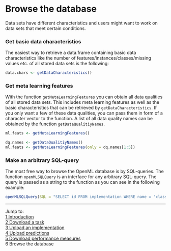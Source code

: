Browse the database
===================

Data sets have different characteristics and users might want to work on data sets that meet certain conditions. 

### Get basic data characteristics

The easiest way to retrieve a data.frame containing basic data characteristics like the number of features/instances/classes/missing values etc. of all stored data sets is the following:

```r
data.chars <- getDataCharacteristics()
```

### Get meta learning features
With the function `getMetaLearningFeatures` you can obtain all data qualities of all stored data sets. This includes meta learning features as well as the basic characteristics that can be retrieved by `getDataCharacteristics`. If you only want a few of these data qualities, you can pass them in form of a character vector to the function. A list of all data quality names can be obtained by the function `getDataQualitiyNames`.

```r
ml.feats <- getMetaLearningFeatures()

dq.names <- getDataQualitiyNames()
ml.feats <- getMetaLearningFeatures(only = dq.names[1:5])
```

### Make an arbitrary SQL-query
The most free way to browse the OpenML database is by SQL-queries. The function `openMLSQLQuery` is an interface for any arbitrary SQL-query. The query is passed as a string to the function as you can see in the following example:

```r
openMLSQLQuery(SQL = "SELECT id FROM implementation WHERE name = 'classif.rpart'")
```

----------------------------------------------------------------------------------------------------------------------
Jump to:   
[1 Introduction](1-Introduction.md)  
[2 Download a task](2-Download-a-task.md)  
[3 Upload an implementation](3-Upload-an-implementation.md)  
[4 Upload predictions](4-Upload-predictions.md)  
[5 Download performance measures](5-Download-performance-measures.md)  
6 Browse the database